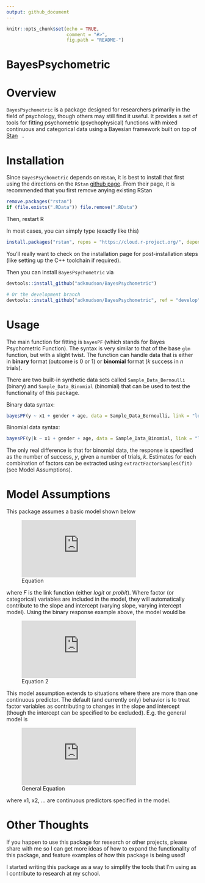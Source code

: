 ```yaml
---
output: github_document
---
```


```r
knitr::opts_chunk$set(echo = TRUE,
                      comment = "#>",
                      fig.path = "README-")
```

# BayesPsychometric

# Overview

`BayesPsychometric` is a package designed for researchers primarily in the field of psychology, though others may still find it useful. It provides a set of tools for fitting psychometric (psychophysical) functions with mixed continuous and categorical data using a Bayesian framework built on top of <a href='https://mc-stan.org/'>Stan<img src='https://github.com/stan-dev/logos/blob/master/logo_tm.png?raw=true' target='_blank' height="12" /></a>.

# Installation

Since `BayesPsychometric` depends on `RStan`, it is best to install that first using the directions on the `RStan` [github page](https://github.com/stan-dev/rstan/wiki/RStan-Getting-Started). From their page, it is recommended that you first remove anying existing RStan

```r
remove.packages("rstan")
if (file.exists(".RData")) file.remove(".RData")
```

Then, restart R

In most cases, you can simply type (exactly like this)

```r
install.packages("rstan", repos = "https://cloud.r-project.org/", dependencies = TRUE)
```

You'll really want to check on the installation page for post-installation steps (like setting up the C++ toolchain if required).

Then you can install `BayesPsychometric` via

```r
devtools::install_github("adknudson/BayesPsychometric")

# Or the development branch
devtools::install_github("adknudson/BayesPsychometric", ref = "develop")
```

# Usage

The main function for fitting is `bayesPF` (which stands for Bayes Psychometric Function). The syntax is very similar to that of the base `glm` function, but with a slight twist. The function can handle data that is either in **binary** format (outcome is 0 or 1) or **binomial** format ($k$ success in $n$ trials).

There are two built-in synthetic data sets called `Sample_Data_Bernoulli` (binary) and `Sample_Data_Binomial` (binomial) that can be used to test the functionality of this package.

Binary data syntax:

```r
bayesPF(y ~ x1 + gender + age, data = Sample_Data_Bernoulli, link = "logit")
```

Binomial data syntax:

```r
bayesPF(y|k ~ x1 + gender + age, data = Sample_Data_Binomial, link = "logit")
```

The only real difference is that for binomial data, the response is specified as the number of success, $y$, given a number of trials, $k$. Estimates for each combination of factors can be extracted using `extractFactorSamples(fit)` (see Model Assumptions).

# Model Assumptions

This package assumes a basic model shown below

![Equation](https://latex.codecogs.com/gif.latex?%5Cbegin%7Balign*%7D%20F%28%5Cpi%29%20%26%3D%20%5Calpha%20&plus;%20%5Cbeta%20%5Ctimes%20x%20%5C%5C%20y%20%26%5Csim%20%5Ctext%7BBinomial%7D%28k%2C%20%5Cpi%29%20%5Cend%7Balign*%7D)

where $F$ is the link function (either *logit* or *probit*). Where factor (or categorical) variables are included in the model, they will automatically contribute to the slope and intercept (varying slope, varying intercept model). Using the binary response example above, the model would be

<!-- $$ -->
<!-- \begin{align*} -->
<!-- F(\pi) &= \alpha + \alpha_i^{gender} + \alpha_j^{age} + \left(\beta + \beta_i^{gender} + \beta_j^{age}\right) \times x_1 \\ -->
<!-- y &\sim \text{Bernoulli}(\pi) -->
<!-- \end{align*} -->
<!-- $$ -->

![Equation 2](https://latex.codecogs.com/png.latex?%5Cbegin%7Balign*%7D%20F%28%5Cpi%29%20%26%3D%20%5Calpha%20&plus;%20%5Calpha_i%5E%7Bgender%7D%20&plus;%20%5Calpha_j%5E%7Bage%7D%20&plus;%20%5Cleft%28%5Cbeta%20&plus;%20%5Cbeta_i%5E%7Bgender%7D%20&plus;%20%5Cbeta_j%5E%7Bage%7D%5Cright%29%20%5Ctimes%20x_1%20%5C%5C%20y%20%26%5Csim%20%5Ctext%7BBernoulli%7D%28%5Cpi%29%20%5Cend%7Balign*%7D)

This model assumption extends to situations where there are more than one continuous predictor. The default (and currently only) behavior is to treat factor variables as contributing to changes in the slope and intercept (though the intercept can be specified to be excluded). E.g. the general model is 

![General Equation](https://latex.codecogs.com/png.latex?%5Cbegin%7Balign*%7D%20F%28%5Cpi%29%20%26%3D%20%5Calpha%20&plus;%20%5Calpha_i%5E%7Bgender%7D%20&plus;%20%5Calpha_j%5E%7Bage%7D%20&plus;%20%5Cleft%28%5Cbeta%20&plus;%20%5Cbeta_i%5E%7Bgender%7D%20&plus;%20%5Cbeta_j%5E%7Bage%7D%5Cright%29%20%5Ctimes%20x_1%20&plus;%20%5Cleft%28%5Cgamma%20&plus;%20%5Cgamma_i%5E%7Bgender%7D%20&plus;%20%5Cgamma_j%5E%7Bage%7D%5Cright%29%20%5Ctimes%20x_2%20&plus;%20%5Cldots%20%5C%5C%20y%20%26%5Csim%20%5Ctext%7BBernoulli%7D%28%5Cpi%29%20%5Cend%7Balign*%7D)

<!-- $$ -->
<!-- \begin{align*} -->
<!-- F(\pi) &= \alpha + \alpha_i^{gender} + \alpha_j^{age} + \left(\beta + \beta_i^{gender} + \beta_j^{age}\right) \times x_1 + \left(\beta + \beta_i^{gender} + \beta_j^{age}\right) \times x_2 + \ldots \\ -->
<!-- y &\sim \text{Bernoulli}(\pi) -->
<!-- \end{align*} -->
<!-- $$ -->

where x1, x2, ... are continuous predictors specified in the model. 

# Other Thoughts

If you happen to use this package for research or other projects, please share with me so I can get more ideas of how to expand the functionality of this package, and feature examples of how this package is being used!

I started writing this package as a way to simplify the tools that I'm using as I contribute to research at my school.
